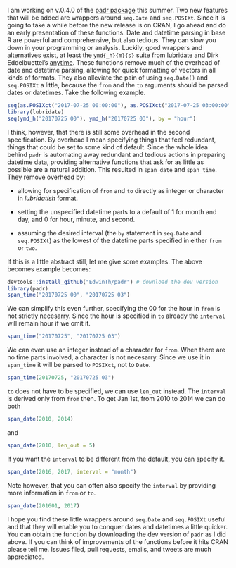 I am working on v.0.4.0 of the [padr package](https://cran.r-project.org/web/packages/padr/vignettes/padr.html) this summer. Two new features that will be added are wrappers around `seq.Date` and `seq.POSIXt`. Since it is going to take a while before the new release is on CRAN, I go ahead and do an early presentation of these functions. Date and datetime parsing in base R are powerful and comprehensive, but also tedious. They can slow you down in your programming or analysis. Luckily, good wrappers and alternatives exist, at least the `ymd{_h}{m}{s}` suite from [lubridate](https://cran.r-project.org/web/packages/lubridate/vignettes/lubridate.html) and Dirk Eddelbuettel's [anytime](https://cran.r-project.org/web/packages/anytime/README.html). These functions remove much of the overhead of date and datetime parsing, allowing for quick formatting of vectors in all kinds of formats. They also alleviate the pain of using `seq.Date()` and `seq.POSIXt` a little, because the `from` and the `to` arguments should be parsed dates or datetimes. Take the following example.

```r
seq(as.POSIXct("2017-07-25 00:00:00"), as.POSIXct("2017-07-25 03:00:00"), by = "hour")
library(lubridate)
seq(ymd_h("20170725 00"), ymd_h("20170725 03"), by = "hour")
```

I think, however, that there is still some overhead in the second specification. By overhead I mean specifying things that feel redundant, things that could be set to some kind of default. Since the whole idea behind `padr` is automating away redundant and tedious actions in preparing datetime data, providing alternative functions that ask for as little as possible are a natural addition. This resulted in `span_date` and `span_time`. They remove overhead by:

* allowing for specification of `from` and `to` directly as integer or character in *lubridatish* format. 

* setting the unspecified datetime parts to a default of 1 for month and day, and 0 for hour, minute, and second.

* assuming the desired interval (the `by` statement in `seq.Date` and `seq.POSIXt`) as the lowest of the datetime parts specified in either `from` or `two`.

If this is a little abstract still, let me give some examples. The above becomes example becomes:
```r
devtools::install_github("EdwinTh/padr") # download the dev version
library(padr)
span_time("20170725 00", "20170725 03")
```
We can simplify this even further, specifying the 00 for the hour in `from` is not strictly necesarry. Since the hour is specified in `to` already the `interval` will remain hour if we omit it.

```r
span_time("20170725", "20170725 03")
```
We can even use an integer instead of a character for `from`. When there are no time parts involved, a character is not necesarry. Since we use it in `span_time` it will be parsed to `POSIXct`, not to `Date`.

```r
span_time(20170725, "20170725 03")
```

`to` does not have to be specified, we can use `len_out` instead. The `interval` is derived only from `from` then. To get Jan 1st, from 2010 to 2014 we can do both
```r
span_date(2010, 2014)
```
and 
```r
span_date(2010, len_out = 5)
```

If you want the `interval` to be different from the default, you can specify it.

```r
span_date(2016, 2017, interval = "month")
```

Note however, that you can often also specify the `interval` by providing more information in `from` or `to`.
```r
span_date(201601, 2017)
```

I hope you find these little wrappers around `seq.Date` and `seq.POSIXt` useful and that they will enable you to conquer dates and datetimes a little quicker. You can obtain the function by downloading the dev version of `padr` as I did above. If you can think of improvements of the functions before it hits CRAN please tell me. Issues filed, pull requests, emails, and tweets are much appreciated.